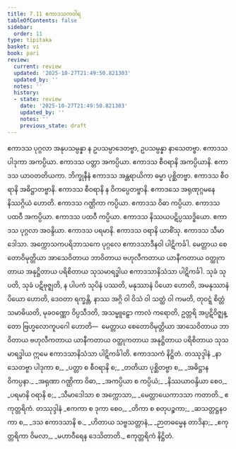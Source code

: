 ```yaml
---
title: 7.11 ဧကာဒသကဝါရ
tableOfContents: false
sidebar:
  order: 11
type: tipitaka
basket: vi
book: pari
review:
  current: review
  updated: '2025-10-27T21:49:50.821303'
  updated_by: ''
  notes: ''
  history:
  - state: review
    date: '2025-10-27T21:49:50.821303'
    updated_by: ''
    notes: ''
    previous_state: draft
---
```



<ReviewStatus review={frontmatter.review} showDetails={true} />

<HypothesisAnnotation frontmatter={frontmatter} />

<DynamicBreadcrumb />

<Division number="331" book="pari" e="ch" v="5" p="249">

<Paragraph number="1583" book="pari">
ဧကာဒသ ပုဂ္ဂလာ အနုပသမ္ပန္နာ န ဥပသမ္ပာဒေတဗ္ဗာ, ဥပသမ္ပန္နာ နာသေတဗ္ဗာ. ဧကာဒသ ပါဒုကာ အကပ္ပိယာ. ဧကာဒသ ပတ္တာ အကပ္ပိယာ. ဧကာဒသ စီဝရာနိ အကပ္ပိယာနိ. ဧကာဒသ ယာဝတတိယကာ. ဘိက္ခုနီနံ ဧကာဒသ အန္တရာယိကာ ဓမ္မာ ပုစ္ဆိတဗ္ဗာ. ဧကာဒသ စီဝရာနိ အဓိဋ္ဌာတဗ္ဗာနိ. ဧကာဒသ စီဝရာနိ န ဝိကပ္ပေတဗ္ဗာနိ. ဧကာဒသေ အရုဏုဂ္ဂမနေ နိဿဂ္ဂိယံ ဟောတိ. ဧကာဒသ ဂဏ္ဌိကာ ကပ္ပိယာ. ဧကာဒသ ဝိဓာ ကပ္ပိယာ. ဧကာဒသ ပထဝီ အကပ္ပိယာ. ဧကာဒသ ပထဝီ ကပ္ပိယာ. ဧကာဒသ နိဿယပဋိပ္ပဿဒ္ဓိယော. ဧကာဒသ ပုဂ္ဂလာ အဝန္ဒိယာ. ဧကာဒသ ပရမာနိ. ဧကာဒသ ဝရာနိ ယာစိံသု. ဧကာဒသ သီမာဒေါသာ. အက္ကောသကပရိဘာသကေ ပုဂ္ဂလေ ဧကာဒသာဒီနဝါ ပါဋိကင်္ခါ. မေတ္တာယ စေတောဝိမုတ္တိယာ အာသေဝိတာယ ဘာဝိတာယ ဗဟုလီကတာယ ယာနီကတာယ ဝတ္ထုကတာယ အနုဋ္ဌိတာယ ပရိစိတာယ သုသမာရဒ္ဓါယ ဧကာဒသာနိသံသာ ပါဋိကင်္ခါ. သုခံ သုပတိ, သုခံ ပဋိဗုဇ္ဈတိ, န ပါပကံ သုပိနံ ပဿတိ, မနုဿာနံ ပိယော ဟောတိ, အမနုဿာနံ ပိယော ဟောတိ, ဒေဝတာ ရက္ခန္တိ, နာဿ အဂ္ဂိ ဝါ ဝိသံ ဝါ သတ္ထံ ဝါ ကမတိ, တုဝဋ္ဋံ စိတ္တံ သမာဓိယတိ, မုခဝဏ္ဏော ဝိပ္ပသီဒတိ, အသမ္မူဠှော ကာလံ ကရောတိ, ဥတ္တရိ အပ္ပဋိဝိဇ္ဈန္တော ဗြဟ္မလောကူပဂေါ ဟောတိ—  မေတ္တာယ စေတောဝိမုတ္တိယာ အာသေဝိတာယ ဘာဝိတာယ ဗဟုလီကတာယ ယာနီကတာယ ဝတ္ထုကတာယ အနုဋ္ဌိတာယ ပရိစိတာယ သုသမာရဒ္ဓါယ ဣမေ ဧကာဒသာနိသံသာ ပါဋိကင်္ခါတိ.

</Paragraph>
</Division>

<Paragraph number="1584" type="center" book="pari">
ဧကာဒသကံ နိဋ္ဌိတံ.



</Paragraph>

<Paragraph number="1585" type="center" book="pari">
တဿုဒ္ဒါနံ


</Paragraph>

<Paragraph number="1586" type="verses" book="pari">
_နာသေတဗ္ဗာ ပါဒုကာ စ,_  
_ပတ္တာ စ စီဝရာနိ စ;_  
_တတိယာ ပုစ္ဆိတဗ္ဗာ စ,_  
_အဓိဋ္ဌာနဝိကပ္ပနာ._  

</Paragraph>

<Paragraph number="1587" type="verses" book="pari">
_အရုဏာ ဂဏ္ဌိကာ ဝိဓာ,_  
_အကပ္ပိယာ စ ကပ္ပိယံ;_  
_နိဿယာဝန္ဒိယာ စေဝ,_  
_ပရမာနိ ဝရာနိ စ;_  
_သီမာဒေါသာ စ အက္ကောသာ,_  
_မေတ္တာယေကာဒသာ ကတာတိ._  


</Paragraph>

<Paragraph number="1588" type="center" book="pari">
ဧကုတ္တရိကံ.



</Paragraph>

<Paragraph number="1589" type="center" book="pari">
တဿုဒ္ဒါနံ


</Paragraph>

<Paragraph number="1590" type="verses" book="pari">
_ဧကကာ စ ဒုကာ စေဝ,_  
_တိကာ စ စတုပဉ္စကာ;_  
_ဆသတ္တဋ္ဌနဝကာ စ,_  
_ဒသ ဧကာဒသာနိ စ._  

</Paragraph>

<Paragraph number="1591" type="verses" book="pari">
_ဟိတာယ သဗ္ဗသတ္တာနံ,_  
_ဉာတဓမ္မေန တာဒိနာ;_  
_ဧကုတ္တရိကာ ဝိမလာ,_  
_မဟာဝီရေန ဒေသိတာတိ._  


</Paragraph>

<Paragraph number="1592" type="center" book="pari">
ဧကုတ္တရိကံ နိဋ္ဌိတံ.
</Paragraph>